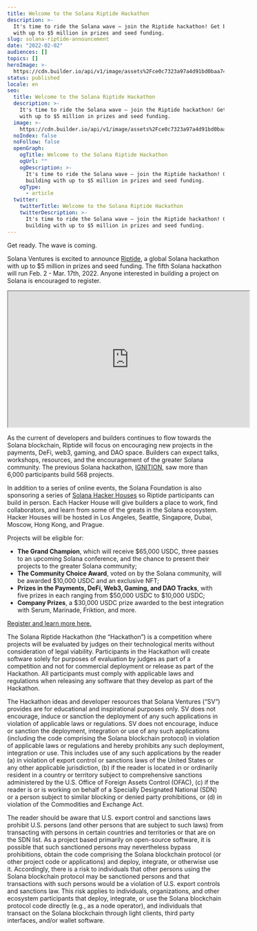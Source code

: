 ```yaml
---
title: Welcome to the Solana Riptide Hackathon
description: >-
  It's time to ride the Solana wave — join the Riptide hackathon! Get building
  with up to $5 million in prizes and seed funding.
slug: solana-riptide-announcement
date: "2022-02-02"
audiences: []
topics: []
heroImage: >-
  https://cdn.builder.io/api/v1/image/assets%2Fce0c7323a97a4d91bd0baa7490ec9139%2F6b482584da30483b9bae988fa32db5f2
status: published
locale: en
seo:
  title: Welcome to the Solana Riptide Hackathon
  description: >-
    It's time to ride the Solana wave — join the Riptide hackathon! Get building
    with up to $5 million in prizes and seed funding.
  image: >-
    https://cdn.builder.io/api/v1/image/assets%2Fce0c7323a97a4d91bd0baa7490ec9139%2F6b482584da30483b9bae988fa32db5f2
  noIndex: false
  noFollow: false
  openGraph:
    ogTitle: Welcome to the Solana Riptide Hackathon
    ogUrl: ""
    ogDescription: >-
      It's time to ride the Solana wave — join the Riptide hackathon! Get
      building with up to $5 million in prizes and seed funding.
    ogType:
      - article
  twitter:
    twitterTitle: Welcome to the Solana Riptide Hackathon
    twitterDescription: >-
      It's time to ride the Solana wave — join the Riptide hackathon! Get
      building with up to $5 million in prizes and seed funding.
---
```


Get ready. The wave is coming.

Solana Ventures is excited to announce [Riptide](https://solana.com/riptide?ref=solana.ghost.io), a global Solana hackathon with up to $5 million in prizes and seed funding. The fifth Solana hackathon will run Feb. 2 - Mar. 17th, 2022. Anyone interested in building a project on Solana is encouraged to register.

<iframe
  width="560"
  height="315"
  src="https://www.youtube.com/embed/gVhtB0W8sMk"
  title="YouTube video player"
  allow="accelerometer; autoplay; clipboard-write; encrypted-media; gyroscope; picture-in-picture"
  allowfullscreen=""
></iframe>

As the current of developers and builders continues to flow towards the Solana blockchain, Riptide will focus on encouraging new projects in the payments, DeFi, web3, gaming, and DAO space. Builders can expect talks, workshops, resources, and the encouragement of the greater Solana community. The previous Solana hackathon, [IGNITION](https://solana.com/news/solana-ignition-hackathon-winners?ref=solana.ghost.io), saw more than 6,000 participants build 568 projects.

In addition to a series of online events, the Solana Foundation is also sponsoring a series of [Solana Hacker Houses](https://solana.com/news/solana-hacker-house-world-tour?ref=solana.ghost.io) so Riptide participants can build in person. Each Hacker House will give builders a place to work, find collaborators, and learn from some of the greats in the Solana ecosystem. Hacker Houses will be hosted in Los Angeles, Seattle, Singapore, Dubai, Moscow, Hong Kong, and Prague.

Projects will be eligible for:

- **The Grand Champion**, which will receive $65,000 USDC, three passes to an upcoming Solana conference, and the chance to present their projects to the greater Solana community;
- **The Community Choice Award**, voted on by the Solana community, will be awarded $10,000 USDC and an exclusive NFT;
- **Prizes in the Payments, DeFi, Web3, Gaming, and DAO Tracks**, with five prizes in each ranging from $50,000 USDC to $10,000 USDC;
- **Company Prizes**, a $30,000 USDC prize awarded to the best integration with Serum, Marinade, Friktion, and more.

[Register and learn more here.](https://solana.com/riptide?ref=solana.ghost.io)

The Solana Riptide Hackathon (the “Hackathon”) is a competition where projects will be evaluated by judges on their technological merits without consideration of legal viability. Participants in the Hackathon will create software solely for purposes of evaluation by judges as part of a competition and not for commercial deployment or release as part of the Hackathon. All participants must comply with applicable laws and regulations when releasing any software that they develop as part of the Hackathon.

The Hackathon ideas and developer resources that Solana Ventures (“SV”) provides are for educational and inspirational purposes only. SV does not encourage, induce or sanction the deployment of any such applications in violation of applicable laws or regulations. SV does not encourage, induce or sanction the deployment, integration or use of any such applications (including the code comprising the Solana blockchain protocol) in violation of applicable laws or regulations and hereby prohibits any such deployment, integration or use. This includes use of any such applications by the reader (a) in violation of export control or sanctions laws of the United States or any other applicable jurisdiction, (b) if the reader is located in or ordinarily resident in a country or territory subject to comprehensive sanctions administered by the U.S. Office of Foreign Assets Control (OFAC), (c) if the reader is or is working on behalf of a Specially Designated National (SDN) or a person subject to similar blocking or denied party prohibitions, or (d) in violation of the Commodities and Exchange Act.

The reader should be aware that U.S. export control and sanctions laws prohibit U.S. persons (and other persons that are subject to such laws) from transacting with persons in certain countries and territories or that are on the SDN list. As a project based primarily on open-source software, it is possible that such sanctioned persons may nevertheless bypass prohibitions, obtain the code comprising the Solana blockchain protocol (or other project code or applications) and deploy, integrate, or otherwise use it. Accordingly, there is a risk to individuals that other persons using the Solana blockchain protocol may be sanctioned persons and that transactions with such persons would be a violation of U.S. export controls and sanctions law. This risk applies to individuals, organizations, and other ecosystem participants that deploy, integrate, or use the Solana blockchain protocol code directly (e.g., as a node operator), and individuals that transact on the Solana blockchain through light clients, third party interfaces, and/or wallet software.
